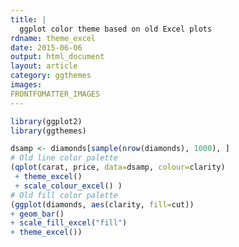 ---
title: |
  ggplot color theme based on old Excel plots
rdname: theme_excel
date: 2015-06-06
output: html_document
layout: article
category: ggthemes
images:
FRONTFOMATTER_IMAGES
---

```{r, echo = FALSE, message = FALSE}
library(ggplot2)
library(ggthemes)
```

```{r theme_excel, cache = TRUE}
dsamp <- diamonds[sample(nrow(diamonds), 1000), ]
# Old line color palette
(qplot(carat, price, data=dsamp, colour=clarity)
 + theme_excel()
 + scale_colour_excel() )
# Old fill color palette
(ggplot(diamonds, aes(clarity, fill=cut))
+ geom_bar()
+ scale_fill_excel("fill")
+ theme_excel())



```